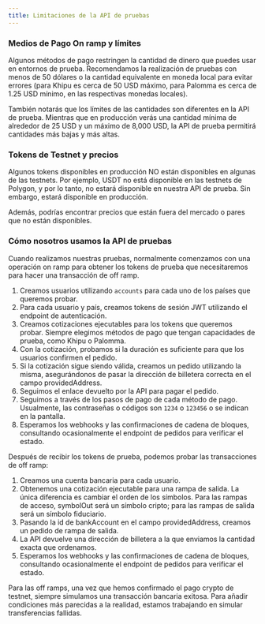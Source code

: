```yaml
---
title: Limitaciones de la API de pruebas
---
```


### Medios de Pago On ramp y límites

Algunos métodos de pago restringen la cantidad de dinero que puedes usar en entornos de prueba. Recomendamos la realización de pruebas con menos de 50 dólares o la cantidad equivalente en moneda local para evitar errores (para Khipu es cerca de 50 USD máximo, para Palomma es cerca de 1.25 USD mínimo, en las respectivas monedas locales).

También notarás que los límites de las cantidades son diferentes en la API de prueba. Mientras que en producción verás una cantidad mínima de alrededor de 25 USD y un máximo de 8,000 USD, la API de prueba permitirá cantidades más bajas y más altas.

### Tokens de Testnet y precios

Algunos tokens disponibles en producción NO están disponibles en algunas de las testnets. Por ejemplo, USDT no está disponible en las testnets de Polygon, y por lo tanto, no estará disponible en nuestra API de prueba. Sin embargo, estará disponible en producción.

Además, podrías encontrar precios que están fuera del mercado o pares que no están disponibles.

### Cómo nosotros usamos la API de pruebas

Cuando realizamos nuestras pruebas, normalmente comenzamos con una operación on ramp para obtener los tokens de prueba que necesitaremos para hacer una transacción de off ramp.

1. Creamos usuarios utilizando `accounts` para cada uno de los países que queremos probar.
2. Para cada usuario y país, creamos tokens de sesión JWT utilizando el endpoint de autenticación.
3. Creamos cotizaciones ejecutables para los tokens que queremos probar. Siempre elegimos métodos de pago que tengan capacidades de prueba, como Khipu o Palomma.
4. Con la cotización, probamos si la duración es suficiente para que los usuarios confirmen el pedido.
5. Si la cotización sigue siendo válida, creamos un pedido utilizando la misma, asegurándonos de pasar la dirección de billetera correcta en el campo providedAddress.
6. Seguimos el enlace devuelto por la API para pagar el pedido.
7. Seguimos a través de los pasos de pago de cada método de pago. Usualmente, las contraseñas o códigos son `1234` o `123456` o se indican en la pantalla.
8. Esperamos los webhooks y las confirmaciones de cadena de bloques, consultando ocasionalmente el endpoint de pedidos para verificar el estado.

Después de recibir los tokens de prueba, podemos probar las transacciones de off ramp:

1. Creamos una cuenta bancaria para cada usuario.
2. Obtenemos una cotización ejecutable para una rampa de salida. La única diferencia es cambiar el orden de los símbolos. Para las rampas de acceso, symbolOut será un símbolo cripto; para las rampas de salida será un símbolo fiduciario.
3. Pasando la id de bankAccount en el campo providedAddress, creamos un pedido de rampa de salida.
4. La API devuelve una dirección de billetera a la que enviamos la cantidad exacta que ordenamos.
5. Esperamos los webhooks y las confirmaciones de cadena de bloques, consultando ocasionalmente el endpoint de pedidos para verificar el estado.

Para las off ramps, una vez que hemos confirmado el pago crypto de testnet, siempre simulamos una transacción bancaria exitosa. Para añadir condiciones más parecidas a la realidad, estamos trabajando en simular transferencias fallidas.